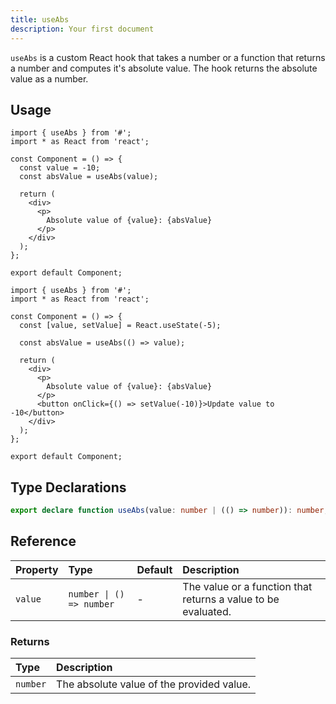 ```yaml
---
title: useAbs
description: Your first document
---
```


`useAbs` is a custom React hook that takes a number or a function that returns a number and computes it's absolute value. The hook returns the absolute value as a number.

## Usage

```tsx
import { useAbs } from '#';
import * as React from 'react';

const Component = () => {
  const value = -10;
  const absValue = useAbs(value);

  return (
    <div>
      <p>
        Absolute value of {value}: {absValue}
      </p>
    </div>
  );
};

export default Component;
```

```tsx
import { useAbs } from '#';
import * as React from 'react';

const Component = () => {
  const [value, setValue] = React.useState(-5);

  const absValue = useAbs(() => value);

  return (
    <div>
      <p>
        Absolute value of {value}: {absValue}
      </p>
      <button onClick={() => setValue(-10)}>Update value to -10</button>
    </div>
  );
};

export default Component;
```

## Type Declarations

```typescript
export declare function useAbs(value: number | (() => number)): number;
```

## Reference

| Property | Type                     | Default | Description                                                   |
| :------- | :----------------------- | :------ | :------------------------------------------------------------ |
| `value`  | `number \| () => number` | -       | The value or a function that returns a value to be evaluated. |

### Returns

| Type     | Description                               |
| :------- | :---------------------------------------- |
| `number` | The absolute value of the provided value. |